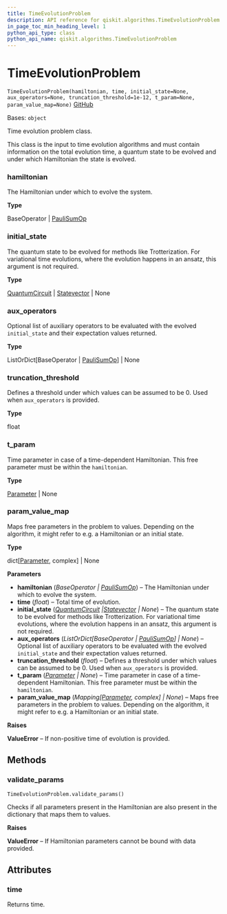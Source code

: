 ```yaml
---
title: TimeEvolutionProblem
description: API reference for qiskit.algorithms.TimeEvolutionProblem
in_page_toc_min_heading_level: 1
python_api_type: class
python_api_name: qiskit.algorithms.TimeEvolutionProblem
---
```


# TimeEvolutionProblem

<span id="qiskit.algorithms.TimeEvolutionProblem" />

`TimeEvolutionProblem(hamiltonian, time, initial_state=None, aux_operators=None, truncation_threshold=1e-12, t_param=None, param_value_map=None)` [GitHub](https://github.com/qiskit/qiskit/tree/stable/0.24/qiskit/algorithms/time_evolvers/time_evolution_problem.py "view source code")

Bases: `object`

Time evolution problem class.

This class is the input to time evolution algorithms and must contain information on the total evolution time, a quantum state to be evolved and under which Hamiltonian the state is evolved.

<span id="qiskit.algorithms.TimeEvolutionProblem.hamiltonian" />

### hamiltonian

The Hamiltonian under which to evolve the system.

**Type**

BaseOperator | [PauliSumOp](qiskit.opflow.primitive_ops.PauliSumOp "qiskit.opflow.primitive_ops.PauliSumOp")

<span id="qiskit.algorithms.TimeEvolutionProblem.initial_state" />

### initial\_state

The quantum state to be evolved for methods like Trotterization. For variational time evolutions, where the evolution happens in an ansatz, this argument is not required.

**Type**

[QuantumCircuit](qiskit.circuit.QuantumCircuit "qiskit.circuit.QuantumCircuit") | [Statevector](qiskit.quantum_info.Statevector "qiskit.quantum_info.Statevector") | None

<span id="qiskit.algorithms.TimeEvolutionProblem.aux_operators" />

### aux\_operators

Optional list of auxiliary operators to be evaluated with the evolved `initial_state` and their expectation values returned.

**Type**

ListOrDict\[BaseOperator | [PauliSumOp](qiskit.opflow.primitive_ops.PauliSumOp "qiskit.opflow.primitive_ops.PauliSumOp")] | None

<span id="qiskit.algorithms.TimeEvolutionProblem.truncation_threshold" />

### truncation\_threshold

Defines a threshold under which values can be assumed to be 0. Used when `aux_operators` is provided.

**Type**

float

<span id="qiskit.algorithms.TimeEvolutionProblem.t_param" />

### t\_param

Time parameter in case of a time-dependent Hamiltonian. This free parameter must be within the `hamiltonian`.

**Type**

[Parameter](qiskit.circuit.Parameter "qiskit.circuit.Parameter") | None

<span id="qiskit.algorithms.TimeEvolutionProblem.param_value_map" />

### param\_value\_map

Maps free parameters in the problem to values. Depending on the algorithm, it might refer to e.g. a Hamiltonian or an initial state.

**Type**

dict\[[Parameter](qiskit.circuit.Parameter "qiskit.circuit.Parameter"), complex] | None

**Parameters**

*   **hamiltonian** (*BaseOperator |* [*PauliSumOp*](qiskit.opflow.primitive_ops.PauliSumOp "qiskit.opflow.primitive_ops.PauliSumOp")) – The Hamiltonian under which to evolve the system.
*   **time** (*float*) – Total time of evolution.
*   **initial\_state** ([*QuantumCircuit*](qiskit.circuit.QuantumCircuit "qiskit.circuit.QuantumCircuit")  *|*[*Statevector*](qiskit.quantum_info.Statevector "qiskit.quantum_info.Statevector") *| None*) – The quantum state to be evolved for methods like Trotterization. For variational time evolutions, where the evolution happens in an ansatz, this argument is not required.
*   **aux\_operators** (*ListOrDict\[BaseOperator |* [*PauliSumOp*](qiskit.opflow.primitive_ops.PauliSumOp "qiskit.opflow.primitive_ops.PauliSumOp")*] | None*) – Optional list of auxiliary operators to be evaluated with the evolved `initial_state` and their expectation values returned.
*   **truncation\_threshold** (*float*) – Defines a threshold under which values can be assumed to be 0. Used when `aux_operators` is provided.
*   **t\_param** ([*Parameter*](qiskit.circuit.Parameter "qiskit.circuit.Parameter") *| None*) – Time parameter in case of a time-dependent Hamiltonian. This free parameter must be within the `hamiltonian`.
*   **param\_value\_map** (*Mapping\[*[*Parameter*](qiskit.circuit.Parameter "qiskit.circuit.Parameter")*, complex] | None*) – Maps free parameters in the problem to values. Depending on the algorithm, it might refer to e.g. a Hamiltonian or an initial state.

**Raises**

**ValueError** – If non-positive time of evolution is provided.

## Methods

<span id="qiskit-algorithms-timeevolutionproblem-validate-params" />

### validate\_params

<span id="qiskit.algorithms.TimeEvolutionProblem.validate_params" />

`TimeEvolutionProblem.validate_params()`

Checks if all parameters present in the Hamiltonian are also present in the dictionary that maps them to values.

**Raises**

**ValueError** – If Hamiltonian parameters cannot be bound with data provided.

## Attributes

<span id="qiskit.algorithms.TimeEvolutionProblem.time" />

### time

Returns time.

